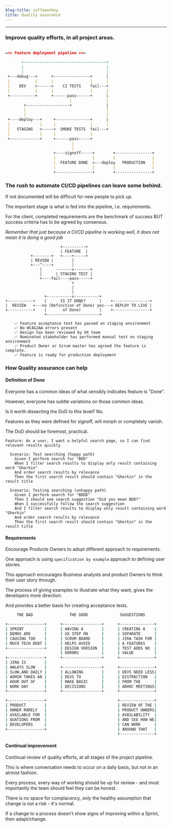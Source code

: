 ```yaml
---
blog-title: jaffamonkey
title: Quality assurance
---
```



---

### Improve quality efforts, in all project areas.

<CodeWave>

```markdown

=== Feature deployment pipeline ===

       +------------------------------------+
       |                                    |
       |                                    |
 +---debug---+      +----------------+      |
 |           |      |                |      |
 |    DEV    >------>    CI TESTS    fail---+  
 |           |      |                |      |  
 +-----------+      +------pass------+      |                                             
                            |               |
        +-------------------+               |
        |                                   |
        |                                   |             
 +----deploy---+     +---------------+      |    
 |             |     |               |      |
 |   STAGING   >----->  SMOKE TESTS  fail---+
 |             |     |               |
 +-------------+     +------pass-----+        
                             |                        
                             |                         
                     +----signoff-----+        +----------------+     
                     |                |        |                |
                     |  FEATURE DONE  >---deploy   PRODUCTION   |
                     |                |        |                |
                     +----------------+        +----------------+ 
```
### The rush to automate CI/CD pipelines can leave some behind.

If not documented will be difficult for new people to pick up.

The important stage is what is fed into the pipeline, i.e. requirements.

For the client, completed requirements are the benchmark of success BUT success criteria has to be agreed by consensus.

_Remember that just because a CI/CD pipeline is working well, it does not mean it is doing a good job_ 

```gherkin
                        +----------+
                        | FEATURE  |
           +--------+   +----+-----+
           | REVIEW |        |
           +---^----+        |
               |      -------v-------+
               |      | STAGING TEST |
               +----fail----pass-----+
                             +
                             |
                             |
                 +-----------v-----------+
+-----------+    |      IS IT DONE?      |    +----------------+
|  REVIEW   <---no (Definition of Done) yes---> DEPLOY TO LIVE |
+-----------+    |       of Done)        |    +----------------+
                 +-----------------------+

    ✅ Feature acceptance test has passed on staging environment
    ✅ No WCAG2AA errors present
    ✅ Design has been reviewed by UX team
    ✅ Nominated stakeholder has performed manual test on staging environment
    ✅ Product Owner or Scrum master has agreed the feature is complete.
    ✅ Feature is ready for production deployment
```
### How Quality assurance can help

#### Definition of Done

Everyone has a common ideas of what sensibly indicates feature is "Done".

However, everyone has subtle variations on those common ideas.

Is it worth dissecting the DoD to this level? No.

Features as they were defined for signoff, will morph or completely vanish.

The DoD should be foremost, practical.

```gherkin
Feature: As a user, I want a helpful search page, so I can find relevant results quickly
  
  Scenario: Test searching (happy path)
    Given I perform search for "BDD" 
    When I filter search results to display only result containing word "Gherkin"
    And order search results by relevance
    Then the first search result should contain "Gherkin" in the result title

  Scenario: Testing searching (unhappy path)
    Given I perform search for "BDDD" 
    Then I should see search suggestion "Did you mean BDD?"
    When I successfully follow the search suggestion
    And I filter search results to display only result containing word "Gherkin"
    And order search results by relevance
    Then the first search result should contain "Gherkin" in the result title
```

#### Requirements

Encourage Products Owners to adopt different approach to requirements.

One approach is using `specification by example` approach to defining user stories.

This approach encourages Business analysts and product Owners to think their user story through.

The process of giving examples to illustrate what they want, gives the developers more direction.

And provides a better basis for creating acceptance tests.
```bash
     THE BAD                THE GOOD              SUGGESTIONS

+----------------+      +-----------------+      +---------------+
| SPRINT         |      | HAVING A        |      | CREATING A    |
| DEMOS ARE      |      | UX STEP ON      |      | SEPARATE      |
| CAUSING TOO    |      | SCRUM BOARD     |      | JIRA TASK FOR |
| MUCH TECH DEBT |      | HELPS AVOID     |      | A FEATURES    |
+----------------+      | DESIGN VERSION  |      | TEST ADDS NO  |
                        | ERRORS          |      | VALUE         |
+----------------+      +-----------------+      +---------------+
| JIRA IS        |
| AWLAYS SLOW    |      +-----------------+      +---------------+
| SLOW,AND DAILY |      | ALLOWING        |      | DEVS NEED LESS|
| ADMIN TAKES AN |      | DEVS TO         |      | DISTRACTION   |
| HOUR OUT OF    |      | MAKE BASIC      |      | FROM THE      |
| WORK DAY       |      | DECISIONS       |      | ADHOC MEETINGS|
+----------------+      +-----------------+      +---------------+

+----------------+                               +---------------+
| PRODUCT        |                               | REVIEW OF THE |
| OWNER RARELY   |                               | PRODUCT OWNERS|
| AVAILABLE FOR  |                               | AVAILABILITY  |
| QUATIONS FROM  |                               | AND SEE HOW WE|
| DEVELOPERS     |                               | CAN WORK      |
+----------------+                               | AROUND THAT   |
                                                 +---------------+

```
#### Continual improvement

Continual review of quality efforts, at all stages of the project pipeline.

This is where conversation needs to occur on a daily basis, but not in an alrmist fashion.

Every process, every way of working should be up for review - and most importantly the team should feel they can be honest.

There is no space for complacency, only the healthy assumption that change is not a risk - it's normal.

If a change to a process doesn't show signs of improving within a Sprint, then adapt/change.
</CodeWave>
